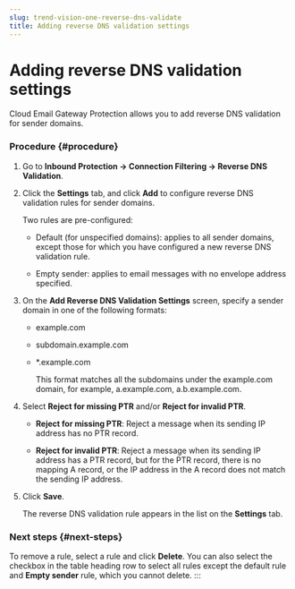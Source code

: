 ```yaml
---
slug: trend-vision-one-reverse-dns-validate
title: Adding reverse DNS validation settings
---
```

# Adding reverse DNS validation settings

Cloud Email Gateway Protection allows you to add reverse DNS validation for sender domains.

### Procedure {#procedure}

1.  Go to **Inbound Protection → Connection Filtering → Reverse DNS Validation**.

2.  Click the **Settings** tab, and click **Add** to configure reverse DNS validation rules for sender domains.

    Two rules are pre-configured:

    - Default (for unspecified domains): applies to all sender domains, except those for which you have configured a new reverse DNS validation rule.

    - Empty sender: applies to email messages with no envelope address specified.

3.  On the **Add Reverse DNS Validation Settings** screen, specify a sender domain in one of the following formats:

    - example.com

    - subdomain.example.com

    - \*.example.com

      This format matches all the subdomains under the example.com domain, for example, a.example.com, a.b.example.com.

4.  Select **Reject for missing PTR** and/or **Reject for invalid PTR**.

    - **Reject for missing PTR**: Reject a message when its sending IP address has no PTR record.

    - **Reject for invalid PTR**: Reject a message when its sending IP address has a PTR record, but for the PTR record, there is no mapping A record, or the IP address in the A record does not match the sending IP address.

5.  Click **Save**.

    The reverse DNS validation rule appears in the list on the **Settings** tab.

### Next steps {#next-steps}

To remove a rule, select a rule and click **Delete**. You can also select the checkbox in the table heading row to select all rules except the default rule and **Empty sender** rule, which you cannot delete.
:::
